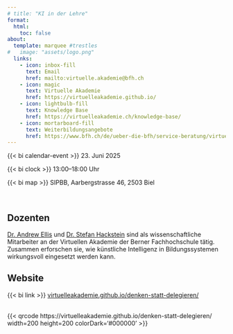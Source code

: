```yaml
---
# title: "KI in der Lehre"
format:
  html:
    toc: false
about:
  template: marquee #trestles
#   image: "assets/logo.png"
  links:
    - icon: inbox-fill
      text: Email
      href: mailto:virtuelle.akademie@bfh.ch
    - icon: magic
      text: Virtuelle Akademie
      href: https://virtuelleakademie.github.io/
    - icon: lightbulb-fill
      text: Knowledge Base
      href: https://virtuelleakademie.ch/knowledge-base/
    - icon: mortarboard-fill
      text: Weiterbildungsangebote
      href: https://www.bfh.ch/de/ueber-die-bfh/service-beratung/virtuelle-akademie/
---
```



{{< bi calendar-event >}} 23. Juni 2025

{{< bi clock >}} 13:00–18:00 Uhr

{{< bi map >}} SIPBB, Aarbergstrasse 46, 2503 Biel

<br>

## Dozenten

<!-- [Dr. Andrew Ellis](mailto:andrew.ellis@bfh.ch) ist Kognitionspsychologe und Wissenschaftlicher Mitarbeiter an der [Virtuellen Akademie](https://virtuelleakademie.ch/) der Berner Fachhochschule. 

[Dr. Stefan Hackstein](mailto:stefan.hackstein@bfh.ch), Physiker und Datenwissenschaftler, ist Wissenschaftlicher Mitarbeiter an der Virtuellen Akademie der Berner Fachhochschule. -->
[Dr. Andrew Ellis](mailto:andrew.ellis@bfh.ch) und [Dr. Stefan Hackstein](mailto:stefan.hackstein@bfh.ch) sind als wissenschaftliche Mitarbeiter an der Virtuellen Akademie der Berner Fachhochschule tätig.
Zusammen erforschen sie, wie künstliche Intelligenz in Bildungssystemen wirkungsvoll eingesetzt werden kann.

## Website

{{< bi link >}} [virtuelleakademie.github.io/denken-statt-delegieren/](https://virtuelleakademie.github.io/denken-statt-delegieren/)

<br>
<!-- ## QR Code -->
{{< qrcode https://virtuelleakademie.github.io/denken-statt-delegieren/ width=200 height=200 colorDark='#000000' >}}




